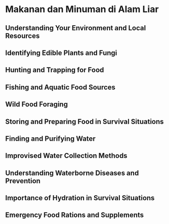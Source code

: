 # Makanan dan Minuman di Alam Liar

## Understanding Your Environment and Local Resources
## Identifying Edible Plants and Fungi
## Hunting and Trapping for Food
## Fishing and Aquatic Food Sources
## Wild Food Foraging
## Storing and Preparing Food in Survival Situations
## Finding and Purifying Water
## Improvised Water Collection Methods
## Understanding Waterborne Diseases and Prevention
## Importance of Hydration in Survival Situations
## Emergency Food Rations and Supplements